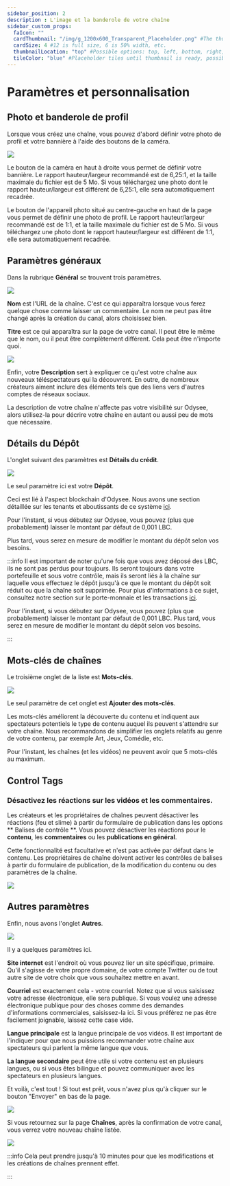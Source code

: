 ```yaml
---
sidebar_position: 2
description : L'image et la banderole de votre chaîne
sidebar_custom_props:
  faIcon: ""
  cardThumbnail: "/img/g_1200x600_Transparent_Placeholder.png" #The thumbnail on the category card.
  cardSize: 4 #12 is full size, 6 is 50% width, etc.
  thumbnailLocation: "top" #Possible options: top, left, bottom, right, none
  tileColor: "blue" #Placeholder tiles until thumbnail is ready, possible options: blue, cream, darkpurple, lightpurple, mauve, orange, pink, none
---
```


# Paramètres et personnalisation

## Photo et banderole de profil

Lorsque vous créez une chaîne, vous pouvez d'abord définir votre photo de profil et votre bannière à l'aide des boutons de la caméra.

<Image src="/img/fr/CréerParamètresetpersonnalisation01.png" />

Le bouton de la caméra en haut à droite vous permet de définir votre bannière. Le rapport hauteur/largeur recommandé est de 6,25:1, et la taille maximale du fichier est de 5 Mo. Si vous téléchargez une photo dont le rapport hauteur/largeur est différent de 6,25:1, elle sera automatiquement recadrée.

Le bouton de l'appareil photo situé au centre-gauche en haut de la page vous permet de définir une photo de profil. Le rapport hauteur/largeur recommandé est de 1:1, et la taille maximale du fichier est de 5 Mo. Si vous téléchargez une photo dont le rapport hauteur/largeur est différent de 1:1, elle sera automatiquement recadrée.

## Paramètres généraux

Dans la rubrique **Général** se trouvent trois paramètres.

<Image src="/img/fr/CréerParamètresetpersonnalisation02.png" />

**Nom** est l'URL de la chaîne. C'est ce qui apparaîtra lorsque vous ferez quelque chose comme laisser un commentaire. Le nom ne peut pas être changé après la création du canal, alors choisissez bien.

**Titre** est ce qui apparaîtra sur la page de votre canal. Il peut être le même que le nom, ou il peut être complètement différent. Cela peut être n'importe quoi.

<Image src="[/img/fr/Paramètresetpersonnalisation03.png](https://i.imgur.com/JOCIYbJ.png)" />

Enfin, votre **Description** sert à expliquer ce qu'est votre chaîne aux nouveaux téléspectateurs qui la découvrent. En outre, de nombreux créateurs aiment inclure des éléments tels que des liens vers d'autres comptes de réseaux sociaux.

La description de votre chaîne n'affecte pas votre visibilité sur Odysee, alors utilisez-la pour décrire votre chaîne en autant ou aussi peu de mots que nécessaire.

## Détails du Dépôt

L'onglet suivant des paramètres est **Détails du crédit**.

<Image src="/img/fr/Paramètresetpersonnalisation03.png" />

Le seul paramètre ici est votre **Dépôt**.

Ceci est lié à l'aspect blockchain d'Odysee. Nous avons une section détaillée sur les tenants et aboutissants de ce système [ici](http://chihuahuaspin.com).

Pour l'instant, si vous débutez sur Odysee, vous pouvez (plus que probablement) laisser le montant par défaut de 0,001 LBC.

Plus tard, vous serez en mesure de modifier le montant du dépôt selon vos besoins.

:::info
Il est important de noter qu'une fois que vous avez déposé des LBC, ils ne sont pas perdus pour toujours. Ils seront toujours dans votre portefeuille et sous votre contrôle, mais ils seront liés à la chaîne sur laquelle vous effectuez le dépôt jusqu'à ce que le montant du dépôt soit réduit ou que la chaîne soit supprimée. Pour plus d'informations à ce sujet, consultez notre section sur le porte-monnaie et les transactions [ici](http://chihuahuaspin.com).

Pour l'instant, si vous débutez sur Odysee, vous pouvez (plus que probablement) laisser le montant par défaut de 0,001 LBC. Plus tard, vous serez en mesure de modifier le montant du dépôt selon vos besoins.

:::

## Mots-clés de chaînes

Le troisième onglet de la liste est **Mots-clés**.

<Image src="/img/fr/Paramètresetpersonnalisation04.png" />

Le seul paramètre de cet onglet est **Ajouter des mots-clés**.

Les mots-clés améliorent la découverte du contenu et indiquent aux spectateurs potentiels le type de contenu auquel ils peuvent s'attendre sur votre chaîne. Nous recommandons de simplifier les onglets relatifs au genre de votre contenu, par exemple Art, Jeux, Comédie, etc.

Pour l'instant, les chaînes (et les vidéos) ne peuvent avoir que 5 mots-clés au maximum.

## Control Tags

### Désactivez les réactions sur les vidéos et les commentaires.

Les créateurs et les propriétaires de chaînes peuvent désactiver les réactions (feu et slime) à partir du formulaire de publication dans les options ** Balises de contrôle **. Vous pouvez désactiver les réactions pour le **contenu**, les **commentaires** ou les **publications en général**.

Cette fonctionnalité est facultative et n'est pas activée par défaut dans le contenu. Les propriétaires de chaîne doivent activer les contrôles de balises à partir du formulaire de publication, de la modification du contenu ou des paramètres de la chaîne.

![](https://thumbs.odycdn.com/b5b44b315c4e3edb5395317c520b321a.webp)

## Autres paramètres

Enfin, nous avons l'onglet **Autres**.

<Image src="/img/fr/Paramètresetpersonnalisation05.png" />

Il y a quelques paramètres ici.

**Site internet** est l'endroit où vous pouvez lier un site spécifique, primaire. Qu'il s'agisse de votre propre domaine, de votre compte Twitter ou de tout autre site de votre choix que vous souhaitez mettre en avant.

**Courriel** est exactement cela - votre courriel. Notez que si vous saisissez votre adresse électronique, elle sera publique. Si vous voulez une adresse électronique publique pour des choses comme des demandes d'informations commerciales, saisissez-la ici. Si vous préférez ne pas être facilement joignable, laissez cette case vide.

**Langue principale** est la langue principale de vos vidéos. Il est important de l'indiquer pour que nous puissions recommander votre chaîne aux spectateurs qui parlent la même langue que vous.

**La langue secondaire** peut être utile si votre contenu est en plusieurs langues, ou si vous êtes bilingue et pouvez communiquer avec les spectateurs en plusieurs langues.

Et voilà, c'est tout ! Si tout est prêt, vous n'avez plus qu'à cliquer sur le bouton "Envoyer" en bas de la page.

<Image src="/img/fr/Paramètresetpersonnalisation06A.png" />

Si vous retournez sur la page **Chaînes**, après la confirmation de votre canal, vous verrez votre nouveau chaîne listée.

<Image src="/img/fr/Créerplusdechaînes.png" />

:::info
Cela peut prendre jusqu'à 10 minutes pour que les modifications et les créations de chaînes prennent effet. 

:::
